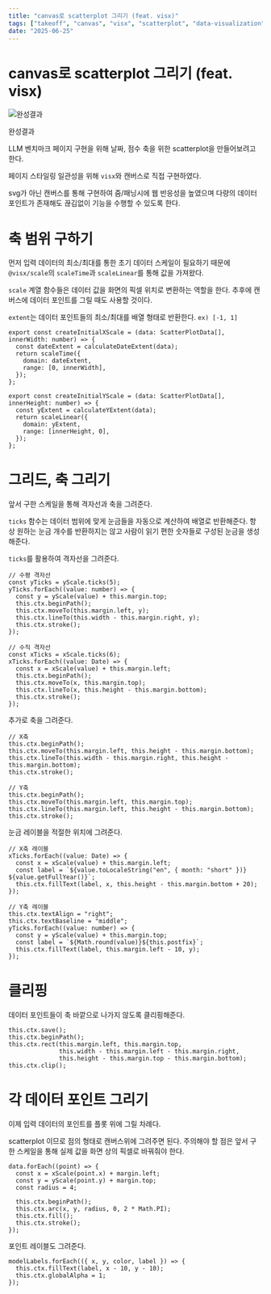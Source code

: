 ```yaml
---
title: "canvas로 scatterplot 그리기 (feat. visx)"
tags: ["takeoff", "canvas", "visx", "scatterplot", "data-visualization", "react"]
date: "2025-06-25"
---
```


# canvas로 scatterplot 그리기 (feat. visx)

![완성결과](/markdown/canvas-scatter-feat-visx/0.png)

완성결과

LLM 벤치마크 페이지 구현을 위해 날짜, 점수 축을 위한 scatterplot을 만들어보려고 한다. 

페이지 스타일링 일관성을 위해 `visx`와 캔버스로 직접 구현하였다.

svg가 아닌 캔버스를 통해 구현하여 줌/패닝시에 웹 반응성을 높였으며 다량의 데이터 포인트가 존재해도 끊김없이 기능을 수행할 수 있도록 한다.

# 축 범위 구하기

먼저 입력 데이터의 최소/최대를 통한 초기 데이터 스케일이 필요하기 때문에 `@visx/scale`의 `scaleTime`과 `scaleLinear`를 통해 값을 가져왔다.

`scale` 계열 함수들은 데이터 값을 화면의 픽셀 위치로 변환하는 역할을 한다. 추후에 캔버스에 데이터 포인트를 그릴 때도 사용할 것이다.

`extent`는 데이터 포인트들의 최소/최대를 배열 형태로 반환한다. `ex) [-1, 1]`

```tsx
export const createInitialXScale = (data: ScatterPlotData[], innerWidth: number) => {
  const dateExtent = calculateDateExtent(data);
  return scaleTime({
    domain: dateExtent,
    range: [0, innerWidth],
  });
};

export const createInitialYScale = (data: ScatterPlotData[], innerHeight: number) => {
  const yExtent = calculateYExtent(data);
  return scaleLinear({
    domain: yExtent,
    range: [innerHeight, 0],
  });
};
```

# 그리드, 축 그리기

앞서 구한 스케일을 통해 격자선과 축을 그려준다.

`ticks` 함수는 데이터 범위에 맞게 눈금들을 자동으로 계산하여 배열로 반환해준다. 항상 원하는 눈금 개수를 반환하지는 않고 사람이 읽기 편한 숫자들로 구성된 눈금을 생성해준다.

`ticks`를 활용하여 격자선을 그려준다.

```tsx
// 수평 격자선
const yTicks = yScale.ticks(5);
yTicks.forEach((value: number) => {
  const y = yScale(value) + this.margin.top;
  this.ctx.beginPath();
  this.ctx.moveTo(this.margin.left, y);
  this.ctx.lineTo(this.width - this.margin.right, y);
  this.ctx.stroke();
});

// 수직 격자선
const xTicks = xScale.ticks(6);
xTicks.forEach((value: Date) => {
  const x = xScale(value) + this.margin.left;
  this.ctx.beginPath();
  this.ctx.moveTo(x, this.margin.top);
  this.ctx.lineTo(x, this.height - this.margin.bottom);
  this.ctx.stroke();
});
```

추가로 축을 그려준다.

```tsx
// X축
this.ctx.beginPath();
this.ctx.moveTo(this.margin.left, this.height - this.margin.bottom);
this.ctx.lineTo(this.width - this.margin.right, this.height - this.margin.bottom);
this.ctx.stroke();

// Y축
this.ctx.beginPath();
this.ctx.moveTo(this.margin.left, this.margin.top);
this.ctx.lineTo(this.margin.left, this.height - this.margin.bottom);
this.ctx.stroke();
```

눈금 레이블을 적절한 위치에 그려준다.

```tsx
// X축 레이블
xTicks.forEach((value: Date) => {
  const x = xScale(value) + this.margin.left;
  const label = `${value.toLocaleString("en", { month: "short" })} ${value.getFullYear()}`;
  this.ctx.fillText(label, x, this.height - this.margin.bottom + 20);
});

// Y축 레이블
this.ctx.textAlign = "right";
this.ctx.textBaseline = "middle";
yTicks.forEach((value: number) => {
  const y = yScale(value) + this.margin.top;
  const label = `${Math.round(value)}${this.postfix}`;
  this.ctx.fillText(label, this.margin.left - 10, y);
});
```

# 클리핑

데이터 포인트들이 축 바깥으로 나가지 않도록 클리핑해준다.

```tsx
this.ctx.save();
this.ctx.beginPath();
this.ctx.rect(this.margin.left, this.margin.top, 
              this.width - this.margin.left - this.margin.right, 
              this.height - this.margin.top - this.margin.bottom);
this.ctx.clip();
```

# 각 데이터 포인트 그리기

이제 입력 데이터의 포인트를 플롯 위에 그릴 차례다. 

scatterplot 이므로 점의 형태로 캔버스위에 그려주면 된다. 주의해야 할 점은 앞서 구한 스케일을 통해 실제 값을 화면 상의 픽셀로 바꿔줘야 한다.

```tsx
data.forEach((point) => {
  const x = xScale(point.x) + margin.left;
  const y = yScale(point.y) + margin.top;
  const radius = 4;
  
  this.ctx.beginPath();
  this.ctx.arc(x, y, radius, 0, 2 * Math.PI);
  this.ctx.fill();
  this.ctx.stroke();
});
```

포인트 레이블도 그려준다.

```tsx
modelLabels.forEach(({ x, y, color, label }) => {
  this.ctx.fillText(label, x - 10, y - 10);
  this.ctx.globalAlpha = 1;
});
```